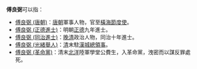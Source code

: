 '''傅良弼'''可以指：

*[[傅良弼_(唐朝)|傅良弼 (唐朝)]]：[[唐朝|唐朝]]軍事人物，官至[[橫海節度使|橫海節度使]]。
*[[傅良弼_(正德進士)|傅良弼 (正德進士)]]：明朝[[正德_(明朝)|正德]]九年進士。
*[[傅良弼_(同治進士)|傅良弼 (同治進士)]]：[[晚清|晚清]]政治人物，同治十年進士。
*[[傅良弼_(光緒舉人)|傅良弼 (光緒舉人)]]：[[清|清]]末駐[[漢城|漢城]][[總領事|總領事]]。
*[[傅良弼_(革命黨)|傅良弼 (革命黨)]]：清末[[北洋|北洋]]陸軍學堂公費生，入革命黨，洩密而以謀反罪處死。

{{消歧義|F傅|Cat=三字傅姓人名消歧义}}